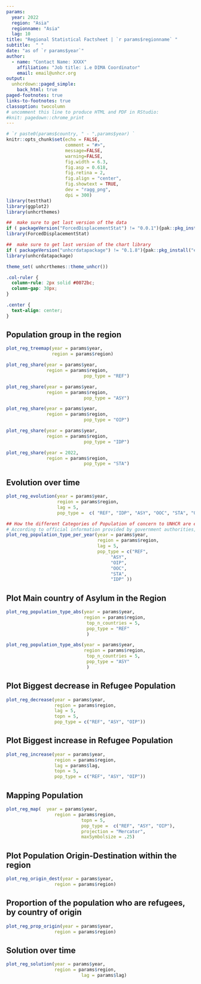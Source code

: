```yaml
---
params:
  year: 2022
  region: "Asia"
  regionname: "Asia"
  lag: 10
title: "Regional Statistical Factsheet | `r params$regionname` "
subtitle:  " "
date: "as of `r params$year`"
author:
  - name: "Contact Name: XXXX"
    affiliation: "Job title: i.e DIMA Coordinator"
    email: email@unhcr.org
output:
  unhcrdown::paged_simple:
    back_html: true
paged-footnotes: true
links-to-footnotes: true
classoption: twocolumn
# uncomment this line to produce HTML and PDF in RStudio:
#knit: pagedown::chrome_print
---
```


```r
# `r paste0(params$country, " - ",params$year) `
knitr::opts_chunk$set(echo = FALSE,
                      comment = "#>",
                      message=FALSE, 
                      warning=FALSE,
                      fig.width = 6.3,
                      fig.asp = 0.618,
                      fig.retina = 2,
                      fig.align = "center",
                      fig.showtext = TRUE,
                      dev = "ragg_png",
                      dpi = 300)
library(testthat)
library(ggplot2)
library(unhcrthemes)

##  make sure to get last version of the data
if ( packageVersion("ForcedDisplacementStat") != "0.0.1"){pak::pkg_install("edouard-legoupil/ForcedDisplacementStat")}
library(ForcedDisplacementStat)

##  make sure to get last version of the chart library
if ( packageVersion("unhcrdatapackage") != "0.1.8"){pak::pkg_install("edouard-legoupil/unhcrdatapackage")}
library(unhcrdatapackage)

theme_set( unhcrthemes::theme_unhcr())

```


```css
.col-ruler {
  column-rule: 2px solid #0072bc;
  column-gap: 30px;
}

.center {
  text-align: center;
}
```

## Population group in the region  

```r
plot_reg_treemap(year = params$year,  
                 region = params$region)
```

  

```r
plot_reg_share(year = params$year,
               region = params$region,
                             pop_type = "REF")  
```


 

```r
plot_reg_share(year = params$year,
               region = params$region,
                             pop_type = "ASY")  
```

 

```r
plot_reg_share(year = params$year,
               region = params$region,
                             pop_type = "OIP")  
```


 

```r
plot_reg_share(year = params$year,
               region = params$region,
                             pop_type = "IDP")  
```

 

```r
plot_reg_share(year = 2022,  
               region = params$region,
                             pop_type = "STA")  
```



## Evolution over time  

```r
plot_reg_evolution(year = params$year,  
                   region = params$region,
                   lag = 5, 
                   pop_type =  c( "REF", "IDP", "ASY", "OOC", "STA", "OIP"))
```
 

```r

## How the different Categories of Population of concern to UNHCR are evolving over time?
# According to official information provided by government authorities, as of December `r params$year`, the population of interest to UNHCR in `r params$country` reached `r format(round(total_poc, 0),  big.mark=",")` people. Compared to `r as.numeric(params$year)-1`, the total population `r ifelse(perc_change_poc>0, paste0("has increased ", format(round(perc_change_poc, 1),  big.mark=","), "% during the year"), ifelse(perc_change_poc<0, paste0("has decreased ", format(round(perc_change_poc, 1),  big.mark=","), "% during the year"), "has not changed"))`. Moreover, there was a `r format(round(perc_change_asy_ref, 0),  big.mark=",")`% `r ifelse(perc_change_asy_ref>0, "growth", ifelse(perc_change_asy_ref<0, "drop","change"))` of refugees and asylum seekers in the country.
plot_reg_population_type_per_year(year = params$year,  
                                  region = params$region,
                                  lag = 5,
                                  pop_type = c("REF",
                                       "ASY",
                                       "OIP",
                                       "OOC",
                                       "STA",
                                       "IDP" )) 
```

## Plot Main country of Asylum in the Region

```r
plot_reg_population_type_abs(year = params$year,  
                             region = params$region,
                              top_n_countries = 5,
                              pop_type = "REF"
                              ) 

```

```r
plot_reg_population_type_abs(year = params$year,  
                             region = params$region,
                              top_n_countries = 5,
                              pop_type = "ASY"
                              ) 

```



## Plot Biggest decrease in Refugee Population

```r
plot_reg_decrease(year = params$year,
                  region = params$region,
                  lag = 5,
                  topn = 5,
                  pop_type = c("REF", "ASY", "OIP"))
```

## Plot Biggest increase in Refugee Population 

```r
plot_reg_increase(year = params$year,
                  region = params$region,
                  lag = params$lag,
                  topn = 5,
                  pop_type = c("REF", "ASY", "OIP"))
```

## Mapping Population  

```r
plot_reg_map(  year = params$year,
                  region = params$region,
                            topn = 5,
                            pop_type =  c("REF", "ASY", "OIP"),
                            projection = "Mercator",
                            maxSymbolsize = .25)
```

## Plot Population Origin-Destination within the region 

```r
plot_reg_origin_dest(year = params$year,
                  region = params$region)
```

## Proportion of the population who are refugees, by country of origin  

```r
plot_reg_prop_origin(year = params$year,
                  region = params$region)
```

## Solution over time

```r
plot_reg_solution(year = params$year,
                  region = params$region,
                            lag = params$lag)
```

  